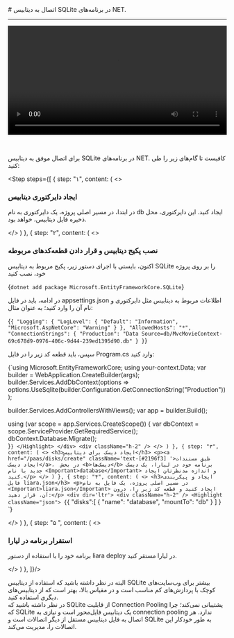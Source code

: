 

<Layout>
<Head>
<title>مستندات اتصال به دیتابیس SQLite در NET. - لیارا</title>
<meta property="og:title" content="مستندات خدمات رایانش ابری لیارا" />
<meta property="og:description" content="مستندات مربوط به نحوه اتصال به دیتابیس SQLite در فریم‌ورک دات‌نت در لیارا"  />
<meta property="og:image" content="https://files.liara.ir/liara/logos/liara-poster.jpg" />
</Head>
# اتصال به دیتابیس SQLite در برنامه‌های NET.
<hr className="mb-2" />

<video
  src="https://files.liara.ir/liara/dotnet/dotnet-ef.mp4"
  controls="controls"
  className="block w-full"
  width="100%" />

<br />
<p> برای اتصال موفق به دیتابیس SQLite در برنامه‌های NET. کافیست تا گام‌های زیر را طی کنید: </p>
<div className="h-2" />

<Step  steps={[
    {
    step: "۱",
    content: (
    <>
            <h3>ایجاد دایرکتوری دیتابیس</h3>
            <div className="h-1" />
            <p>
                در ابتدا، در مسیر اصلی پروژه، یک دایرکتوری به نام <Important>db</Important> ایجاد کنید. این دایرکتوری، 
                محل ذخیره فایل دیتابیس، خواهد بود.
            </p>
    </>
    )
    },
    {
    step: "۲",
    content: (
    <>
            <h3>
                نصب پکیج دیتابیس و قرار دادن قطعه‌کدهای مربوطه
            </h3>
            <p>
                اکنون، بایستی با اجرای دستور زیر، پکیج مربوط به دیتابیس SQLite را بر روی پروژه خود، نصب کنید
            </p>
            <div className="h-2" />
            <div dir='ltr'>
                <Highlight className="dotnet">
                    {`dotnet add package Microsoft.EntityFrameworkCore.SQLite`}
                </Highlight>
            </div>
            <div className="h-2" />
            <p>
                در ادامه، باید در فایل <Important>appsettings.json</Important> اطلاعات مربوط به دیتابیس مثل دایرکتوری و نام آن را وارد کنید؛ به عنوان مثال:
            </p>
                        <div className="h-2" />
            <div dir='ltr'>
                <Highlight className="dotnet">
                    {`{
  "Logging": {
    "LogLevel": {
      "Default": "Information",
      "Microsoft.AspNetCore": "Warning"
    }
  },
  "AllowedHosts": "*",
  "ConnectionStrings": {
    "Production": "Data Source=db/MvcMovieContext-69c678d9-0976-406c-9d44-239ed1395d90.db"
    }
}`}
                </Highlight>
            </div>
            <div className="h-2" />
            <p>
            سپس، باید قطعه کد زیر را در فایل <Important>Program.cs</Important> وارد کنید:
            </p>
                        <div className="h-2" />
            <div dir='ltr'>
                <Highlight className="dotnet">
                    {`using Microsoft.EntityFrameworkCore;
using your-context.Data;
var builder = WebApplication.CreateBuilder(args);
    builder.Services.AddDbContext<your-context>(options =>
        options.UseSqlite(builder.Configuration.GetConnectionString("Production")));

builder.Services.AddControllersWithViews();
var app = builder.Build();

using (var scope = app.Services.CreateScope())
{
    var dbContext = scope.ServiceProvider.GetRequiredService<your-context>();
    dbContext.Database.Migrate();  
}`}
                </Highlight>
            </div>
            <div className="h-2" />
    </>
    )
    },
    {
    step: "۳",
    content: (
    <>
        <h3>ایجاد دیسک برای دیتابیس</h3>
        <p><a href="/paas/disks/create" className='text-[#2196f3] '>طبق مستندات ایجاد دیسک</a>،  در بخش <b>دیسک‌ها</b> برنامه خود در لیارا، یک دیسک جدید با نام <Important>database</Important> و اندازه مدنظرتان ایجاد کنید.</p>
    </>
    )
    },
    {
    step: "۴",
    content: (
    <>
        <h3>ایجاد و پیکربندی فایل liara.json</h3>
        <p>در مسیر اصلی پروژه، یک فایل به نام <Important>liara.json</Important> ایجاد کنید و قطعه کد زیر را، درون آن، قرار دهید:</p>
        <div dir='ltr'>
        <div className="h-2" />
        <Highlight className="json">
        {`{
    "disks":[
        {
            "name": "database",
            "mountTo": "db"
        }
    ]
}
`}
        </Highlight>
        </div>
    </>
    )
    },
    {
    step: "۵ ",
    content: (
    <>
        <h3>استقرار برنامه در لیارا</h3>
        <p>برنامه خود را با استفاده از دستور <Important>liara deploy</Important> در لیارا مستقر کنید.</p>
    </>
    )
    },
]}/>
<div className="h-4" />
    

<div className="h-4" />
البته در نظر داشته باشید که استفاده از دیتابیس SQLite بیشتر برای وب‌سایت‌های کوچک با پردازش‌های کم مناسب است و 
در مقیاس بالا، بهتر است که از دیتابیس‌های دیگری استفاده کنید.

<Section id="connection-pooling" title="استفاده از Connection Pooling" />
در نظر داشته باشید که SQLite از قابلیت Connection Pooling پشتیبانی نمی‌کند؛ چرا که SQLite یک دیتابیس فایل‌محور است و نیازی به connection pooling ندارد. هر اتصال به فایل دیتابیس مستقل از دیگر اتصالات است و SQLite به طور خودکار این اتصالات را، مدیریت می‌کند.


</Layout>